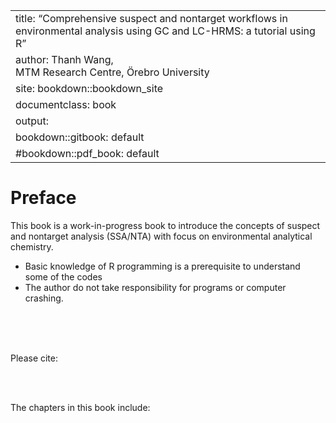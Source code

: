 
---
title: "Comprehensive suspect and nontarget workflows in environmental analysis using GC and LC-HRMS: a tutorial using R"
author: Thanh Wang, <br> MTM Research Centre, Örebro University
site: bookdown::bookdown_site
documentclass: book
output:
  bookdown::gitbook: default
  #bookdown::pdf_book: default
---
<!-- If you need PDF output, uncomment bookdown::pdf_book above in YAML. You will need a LaTeX installation, e.g., https://yihui.name/tinytex/ -->

# Preface {-}

This book is a work-in-progress book to introduce the concepts of suspect and nontarget analysis (SSA/NTA) with focus on environmental analytical chemistry.  

* Basic knowledge of R programming is a prerequisite to understand some of the codes
* The author do not take responsibility for programs or computer crashing.  

<br><br><br>

Please cite: 

<br><br>

The chapters in this book include:  



